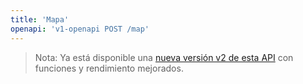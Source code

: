 ```yaml
---
title: 'Mapa'
openapi: 'v1-openapi POST /map'
---
```


> Nota: Ya está disponible una [nueva versión v2 de esta API](/es/api-reference/endpoint/map) con funciones y rendimiento mejorados.